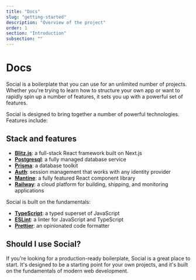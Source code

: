 ```yaml
---
title: "Docs"
slug: "getting-started"
description: "Overview of the project"
order: 1
section: "Introduction"
subsection: ""
---
```


# Docs

Social is a boilerplate that you can use for an unlimited number of projects. Whether you're trying to learn how to structure your own app or want to rapidly spin up a number of features, it sets you up with a powerful set of features.

Social is designed to bring together a number of powerful technologies. Features include:

## Stack and features

- **[Blitz.js](https://github.com/blitz-js/blitz)**: a full-stack React framework built on Next.js
- **[Postgresql](https://www.postgresql.org/)**: a fully managed database service
- **[Prisma](https://prisma.io)**: a database toolkit
- **[Auth](https://blitzjs.com/docs/why-blitz#3-authentication)**: session management that works with any identity provider
- **[Mantine](https://ui.mantine.dev/)**: a fully featured React component library
- **[Railway](https://railway.app/)**: a cloud platform for building, shipping, and monitoring applications

Social is built on the fundamentals:

- **[TypeScript](https://www.typescriptlang.org)**: a typed superset of JavaScript
- **[ESLint](https://eslint.org)**: a linter for JavaScript and TypeScript
- **[Prettier](https://prettier.io)**: an opinionated code formatter

## Should I use Social?

If you're looking for a production-ready boilerplate, Social is a great place to start. It's designed to be a starting point for your own projects, and it's built on the fundamentals of modern web development.
